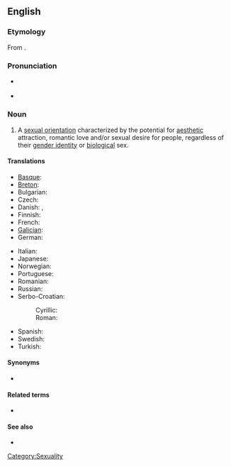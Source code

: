 ==English==
{{wikipedia}}

===Etymology===
From {{suffix|pansexual|ity}}.

===Pronunciation===
* {{a|US}} {{IPA|/ˌpænsɛkʃuˈælɪti/}}
* {{a|UK}} {{IPA|/ˌpænsɛksjuˈælɪti/}}

===Noun===
{{en-noun|-}}

# A [[sexual orientation]] characterized by the potential for [[aesthetic]] attraction, romantic love and/or sexual desire for people, regardless of their [[gender identity]] or [[biological]] sex.

====Translations====
{{trans-top|pansexuality}}
* [[Basque]]: {{t|eu|pansexualitate}}
* [[Breton]]: {{t|br|hollreizhelezh|xs=Breton}}
* Bulgarian: {{t|bg|пансексуалност|f|tr=panseksualnost|sc=Cyrl}}
* Czech: {{t|cs|pansexualita|f}}
* Danish: {{t|da|panseksualitet}},  {{t|da|omniseksualitet}}
* Finnish: {{t|fi|panseksuaalisuus}}
* French: {{t|fr|pansexualité|f}}
* [[Galician]]: {{t|gl|pansexualidade|f}}
* German: {{t|de|Pansexualität|f}}
{{trans-mid}}
* Italian: {{t|it|pansessualità|f}}
* Japanese: {{t|ja|全性愛|sc=Jpan}}
* Norwegian: {{t-|no|panfili}}
* Portuguese: {{t|pt|pansexualidade|f}}
* Romanian: {{t-|ro|pansexualitate|f}}
* Russian: {{t|ru|пансексуальность|f|tr=panseksuál’nost’|sc=Cyrl}}
* Serbo-Croatian:
*: Cyrillic: {{t|sh|пансексуалност|f|sc=Cyrl}}
*: Roman: {{t|sh|panseksualnost|f}}
* Spanish: {{t|es|pansexualidad|f}}
* Swedish: {{t|sv|omnisexualitet}}
* Turkish: {{t|tr|panseksüellik}}
{{trans-bottom}}

====Synonyms====
* {{l|en|omnisexuality}}

====Related terms====
* {{l|en|pansexual}}

====See also====
* {{l|en|bisexuality}}

[[Category:Sexuality]]